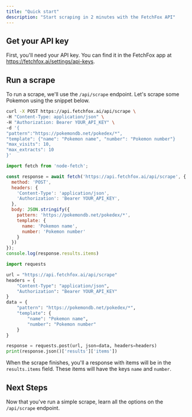 ```yaml
---
title: "Quick start"
description: "Start scraping in 2 minutes with the FetchFox API"
---
```


## Get your API key

First, you'll need your API key. You can find it in the FetchFox app at [<u>https://fetchfox.ai/settings/api-keys</u>](https://fetchfox.ai/settings/api-keys).

## Run a scrape

To run a scrape, we'll use the `/api/scrape` endpoint. Let's scrape some Pokemon using the snippet below.

<CodeGroup>

```bash curl
curl -X POST https://api.fetchfox.ai/api/scrape \
-H "Content-Type: application/json" \
-H "Authorization: Bearer YOUR_API_KEY" \
-d '{
"pattern":"https://pokemondb.net/pokedex/*",
"template": {"name": "Pokemon name", "number": "Pokemon number"}
"max_visits": 10,
"max_extracts": 10
}'
```


```javascript javascript
import fetch from 'node-fetch';

const response = await fetch('https://api.fetchfox.ai/api/scrape', {
  method: 'POST',
  headers: {
    'Content-Type': 'application/json',
    'Authorization': 'Bearer YOUR_API_KEY',
  },
  body: JSON.stringify({
    pattern: 'https://pokemondb.net/pokedex/*',
    template: {
      name: 'Pokemon name',
      number: 'Pokemon number'
    }
  })
});
console.log(response.results.items)
```


```python python
import requests

url = "https://api.fetchfox.ai/api/scrape"
headers = {
    "Content-Type": "application/json",
    "Authorization": "Bearer YOUR_API_KEY"
}
data = {
    "pattern": "https://pokemondb.net/pokedex/*",
    "template": {
        "name": "Pokemon name",
        "number": "Pokemon number"
    }
}

response = requests.post(url, json=data, headers=headers)
print(response.json()['results']['items'])
```

</CodeGroup>

When the scrape finishes, you'll a response with items will be in the `results.items` field. These items will have the keys `name` and `number`.

## Next Steps

Now that you've run a simple scrape, learn all the options on the `/api/scrape` endpoint.